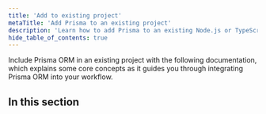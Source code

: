 ```yaml
---
title: 'Add to existing project'
metaTitle: 'Add Prisma to an existing project'
description: 'Learn how to add Prisma to an existing Node.js or TypeScript project by connecting it to your database of choice and generating a Prisma Client for database access.'
hide_table_of_contents: true
---
```


<TopBlock>

Include Prisma ORM in an existing project with the following documentation, which explains some core concepts as it guides you through integrating Prisma ORM into your workflow.

</TopBlock>

## In this section

<Subsections />
